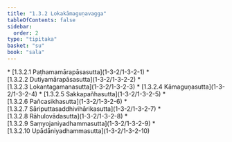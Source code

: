 ```yaml
---
title: "1.3.2 Lokakāmaguṇavagga"
tableOfContents: false
sidebar:
  order: 2
type: "tipitaka"
basket: "su"
book: "sala"
---
```



<DynamicBreadcrumb />



<TableOfContents book="sala" section="1.3.2">
* [1.3.2.1 Paṭhamamārapāsasutta](1-3-2/1-3-2-1)
* [1.3.2.2 Dutiyamārapāsasutta](1-3-2/1-3-2-2)
* [1.3.2.3 Lokantagamanasutta](1-3-2/1-3-2-3)
* [1.3.2.4 Kāmaguṇasutta](1-3-2/1-3-2-4)
* [1.3.2.5 Sakkapañhasutta](1-3-2/1-3-2-5)
* [1.3.2.6 Pañcasikhasutta](1-3-2/1-3-2-6)
* [1.3.2.7 Sāriputtasaddhivihārikasutta](1-3-2/1-3-2-7)
* [1.3.2.8 Rāhulovādasutta](1-3-2/1-3-2-8)
* [1.3.2.9 Saṃyojaniyadhammasutta](1-3-2/1-3-2-9)
* [1.3.2.10 Upādāniyadhammasutta](1-3-2/1-3-2-10)
</TableOfContents>